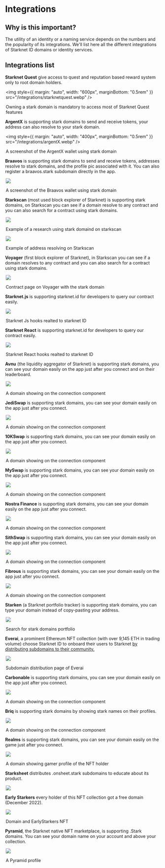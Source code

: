 # Integrations

## Why is this important?

The utility of an identity or a naming service depends on the numbers and the popularity of its integrations. We'll list here all the different integrations of Starknet ID domains or identity services.

## Integrations list

**Starknet Quest** give access to quest and reputation based reward system only to root domain holders.

<legend
  style={{
    textAlign: "center",
    fontSize: "13px",
    color: "grey", 
    marginTop: "2rem", 
    marginBottom: "2rem",
}}
>

  <img
    style={{ margin: "auto", width: "600px", marginBottom: "0.5rem" }} 
    src="/integrations/starknetquest.webp"
  />
  <p>Owning a stark domain is mandatory to access most of Starknet Quest features</p>
</legend>

**ArgentX** is supporting stark domains to send and receive tokens, your address can also resolve to your stark domain.

<legend
  style={{
    textAlign: "center",
    fontSize: "13px",
    color: "grey", 
    marginTop: "2rem", 
    marginBottom: "2rem",
}}
>

  <img
    style={{ margin: "auto", width: "400px", marginBottom: "0.5rem" }}
    src="/integrations/argentX.webp"
  />
  <p>A screenshot of the ArgentX wallet using stark domain</p>
</legend>

**Braavos** is supporting stark domains to send and receive tokens, addresses resolve to stark domains, and the profile pic associated with it. You can also register a braavos.stark subdomain directly in the app.

<legend
  style={{
    textAlign: "center",
    fontSize: "13px",
    color: "grey",
    marginTop: "2rem",
    marginBottom: "2rem",
  }}
>
  <img
    style={{ margin: "auto", width: "400px", marginBottom: "0.5rem" }}
    src="/integrations/braavos.webp"
  />
  <p>A screenshot of the Braavos wallet using stark domain</p>
</legend>

**Starkscan** (most used block explorer of Starknet) is supporting stark domains, on Starkscan you can see if a domain resolve to any contract and you can also search for a contract using stark domains.

<legend
  style={{
    textAlign: "center",
    fontSize: "13px",
    color: "grey",
    marginTop: "2rem",
    marginBottom: "2rem",
  }}
>
  <img
    style={{ margin: "auto", width: "600px", marginBottom: "0.5rem" }}
    src="/integrations/starkscan.webp"
  />
  <p>Example of a research using stark domaind on starkscan</p>
</legend>

<legend
  style={{
    textAlign: "center",
    fontSize: "13px",
    color: "grey",
    marginTop: "2rem",
    marginBottom: "2rem",
  }}
>
  <img
    style={{ margin: "auto", width: "600px", marginBottom: "0.5rem" }}
    src="/integrations/starkscan2.webp"
  />
  <p>Example of address resolving on Starkscan </p>
</legend>

**Voyager** (first block explorer of Starknet), in Starkscan you can see if a domain resolves to any contract and you can also search for a contract using stark domains.

<legend
  style={{
    textAlign: "center",
    fontSize: "13px",
    color: "grey",
    marginTop: "2rem",
    marginBottom: "2rem",
  }}
>
  <img
    style={{ margin: "auto", width: "500px", marginBottom: "0.5rem" }}
    src="/integrations/voyager.webp"
  />
  <p>Contract page on Voyager with the stark domain</p>
</legend>

**Starknet.js** is supporting starknet.id for developers to query our contract easily.

<legend
  style={{
    textAlign: "center",
    fontSize: "13px",
    color: "grey",
    marginTop: "2rem",
    marginBottom: "2rem",
  }}
>
  <img
    style={{
      margin: "auto",
      width: "600px",
      marginBottom: "0.5rem",
    }}
    src="/integrations/starknetidjs.webp"
  />
  <p>Starknet Js hooks realted to starknet ID</p>
</legend>

**Starknet React** is supporting starknet.id for developers to query our contract easily.

<legend
  style={{
    textAlign: "center",
    fontSize: "13px",
    color: "grey",
    marginTop: "2rem",
    marginBottom: "2rem",
  }}
>
  <img
    style={{ margin: "auto", width: "600px", marginBottom: "0.5rem" }}
    src="/integrations/starknetreact.webp"
  />
  <p>Starknet React hooks realted to starknet ID</p>
</legend>

**Avnu** (the liquidity aggregator of Starknet) is supporting stark domains, you can see your domain easily on the app just after you connect and on their leaderboard.

<legend
  style={{
    textAlign: "center",
    fontSize: "13px",
    color: "grey",
    marginTop: "2rem",
    marginBottom: "2rem",
  }}
>
  <img
    style={{ margin: "auto", width: "600px", marginBottom: "0.5rem" }}
    src="/integrations/avnu.webp"
  />
  <p>A domain showing on the connection component</p>
</legend>

**JediSwap** is supporting stark domains, you can see your domain easily on the app just after you connect.

<legend
  style={{
    textAlign: "center",
    fontSize: "13px",
    color: "grey",
    marginTop: "2rem",
    marginBottom: "2rem",
  }}
>
  <img
    style={{ margin: "auto", width: "600px", marginBottom: "0.5rem" }}
    src="/integrations/jediswap.webp"
  />
  <p>A domain showing on the connection component</p>
</legend>

**10KSwap** is supporting stark domains, you can see your domain easily on the app just after you connect.

<legend
  style={{
    textAlign: "center",
    fontSize: "13px",
    color: "grey",
    marginTop: "2rem",
    marginBottom: "2rem",
  }}
>
  <img
    style={{ margin: "auto", width: "600px", marginBottom: "0.5rem" }}
    src="/integrations/10Kswap.webp"
  />
  <p>A domain showing on the connection component</p>
</legend>

**MySwap** is supporting stark domains, you can see your domain easily on the app just after you connect.

<legend
  style={{
    textAlign: "center",
    fontSize: "13px",
    color: "grey",
    marginTop: "2rem",
    marginBottom: "2rem",
  }}
>
  <img
    style={{ margin: "auto", width: "600px", marginBottom: "0.5rem" }}
    src="/integrations/myswap.webp"
  />
  <p>A domain showing on the connection component</p>
</legend>

**Nostra Finance** is supporting stark domains, you can see your domain easily on the app just after you connect.

<legend
  style={{
    textAlign: "center",
    fontSize: "13px",
    color: "grey",
    marginTop: "2rem",
    marginBottom: "2rem",
  }}
>
  <img
    style={{ margin: "auto", width: "600px", marginBottom: "0.5rem" }}
    src="/integrations/nostra.webp"
  />
  <p>A domain showing on the connection component</p>
</legend>

**SithSwap** is supporting stark domains, you can see your domain easily on the app just after you connect.

<legend
  style={{
    textAlign: "center",
    fontSize: "13px",
    color: "grey",
    marginTop: "2rem",
    marginBottom: "2rem",
  }}
>
  <img
    style={{ margin: "auto", width: "600px", marginBottom: "0.5rem" }}
    src="/integrations/sithswap.webp"
  />
  <p>A domain showing on the connection component</p>
</legend>

**Fibrous** is supporting stark domains, you can see your domain easily on the app just after you connect.

<legend
  style={{
    textAlign: "center",
    fontSize: "13px",
    color: "grey",
    marginTop: "2rem",
    marginBottom: "2rem",
  }}
>
  <img
    style={{ margin: "auto", width: "600px", marginBottom: "0.5rem" }}
    src="/integrations/fibrous.webp"
  />
  <p>A domain showing on the connection component</p>
</legend>

**Starken** (a Starknet portfolio tracker) is supporting stark domains, you can type your domain instead of copy-pasting your address.

<legend
  style={{
    textAlign: "center",
    fontSize: "13px",
    color: "grey",
    marginTop: "2rem",
    marginBottom: "2rem",
  }}
>
  <img
    style={{ margin: "auto", width: "600px", marginBottom: "0.5rem" }}
    src="/integrations/starken.webp"
  />
  <p>Search for stark domains portfolio</p>
</legend>

**Everai**, a prominent Ethereum NFT collection (with over 9,145 ETH in trading volume) choose Starknet ID to onboard their users to Starknet [by distributing subdomains to their community.](https://www.everai.xyz/everai-id)

<legend
  style={{
    textAlign: "center",
    fontSize: "13px",
    color: "grey",
    marginTop: "2rem",
    marginBottom: "2rem",
  }}
>
  <img
    style={{ margin: "auto", width: "600px", marginBottom: "0.5rem" }}
    src="/integrations/everai.webp"
  />
  <p>Subdomain distribution page of Everai</p>
</legend>

**Carbonable** is supporting stark domains, you can see your domain easily on the app just after you connect.

<legend
  style={{
    textAlign: "center",
    fontSize: "13px",
    color: "grey",
    marginTop: "2rem",
    marginBottom: "2rem",
  }}
>
  <img
    style={{ margin: "auto", width: "600px", marginBottom: "0.5rem" }}
    src="/integrations/carbonable.webp"
  />
  <p>A domain showing on the connection component</p>
</legend>

**Briq** is supporting stark domains by showing stark names on their profiles.

<legend
  style={{
    textAlign: "center",
    fontSize: "13px",
    color: "grey",
    marginTop: "2rem",
    marginBottom: "2rem",
  }}
>
  <img
    style={{ margin: "auto", width: "600px", marginBottom: "0.5rem" }}
    src="/integrations/briq.webp"
  />
  <p>A domain showing on the connection component</p>
</legend>

**Realms** is supporting stark domains, you can see your domain easily on the game just after you connect.

<legend
  style={{
    textAlign: "center",
    fontSize: "13px",
    color: "grey",
    marginTop: "2rem",
    marginBottom: "2rem",
  }}
>
  <img
    style={{ margin: "auto", width: "600px", marginBottom: "0.5rem" }}
    src="/integrations/realms.webp"
  />
  <p>A domain showing gamer profile of the NFT holder</p>
</legend>

**Starksheet** distributes .onsheet.stark subdomains to educate about its product.

<legend
  style={{
    textAlign: "center",
    fontSize: "13px",
    color: "grey",
    marginTop: "2rem",
    marginBottom: "2rem",
  }}
>
  <img
    style={{ margin: "auto", width: "600px", marginBottom: "0.5rem" }}
    src="/integrations/starksheet.webp"
  />
</legend>

**Early Starkers** every holder of this NFT collection got a free domain (December
2022).

<legend
  style={{
    textAlign: "center",
    fontSize: "13px",
    color: "grey",
    marginTop: "2rem",
    marginBottom: "2rem",
  }}
>
  <img
    style={{ margin: "auto", width: "600px", marginBottom: "0.5rem" }}
    src="/integrations/earlystarkers.webp"
  />
  <p>Domain and EarlyStarkers NFT</p>
</legend>

**Pyramid**, the Starknet native NFT marketplace, is supporting .Stark domains. You
can see your domain name on your account and above your collection.

<legend
  style={{
    textAlign: "center",
    fontSize: "13px",
    color: "grey",
    marginTop: "2rem",
    marginBottom: "2rem",
  }}
>
  <img
    style={{ margin: "auto", width: "600px", marginBottom: "0.5rem" }}
    src="/integrations/pyramid.webp"
  />
  <p>A Pyramid profile</p>
</legend>
